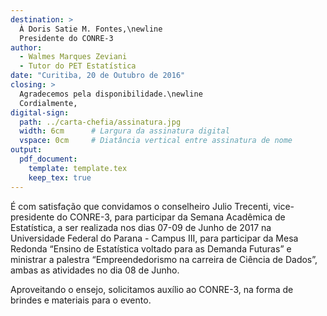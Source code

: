 ```yaml
---
destination: >
  À Doris Satie M. Fontes,\newline
  Presidente do CONRE-3
author:
  - Walmes Marques Zeviani
  - Tutor do PET Estatística
date: "Curitiba, 20 de Outubro de 2016"
closing: >
  Agradecemos pela disponibilidade.\newline
  Cordialmente,
digital-sign:
  path: ../carta-chefia/assinatura.jpg
  width: 6cm      # Largura da assinatura digital
  vspace: 0cm     # Diatância vertical entre assinatura de nome
output:
  pdf_document:
    template: template.tex
    keep_tex: true
---
```


É com satisfação que convidamos o conselheiro Julio Trecenti,
vice-presidente do CONRE-3, para participar da Semana Acadêmica de
Estatística, a ser realizada nos dias 07-09 de Junho de 2017 na
Universidade Federal do Parana - Campus III, para participar da Mesa
Redonda "Ensino de Estatística voltado para as Demanda Futuras" e
ministrar a palestra "Empreendedorismo na carreira de Ciência de
Dados", ambas as atividades no dia 08 de Junho.

Aproveitando o ensejo, solicitamos auxílio ao CONRE-3, na forma de
brindes e materiais para o evento.
